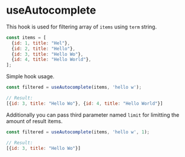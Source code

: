 

<Meta title="Hooks/useAutocomplete" />


# useAutocomplete

This hook is used for filtering array of `items` using `term` string.

```js
const items = [
  {id: 1, title: "Hel"},
  {id: 2, title: "Hello"},
  {id: 3, title: "Hello Wo"},
  {id: 4, title: "Hello World"},
];
```

Simple hook usage.
```js
const filtered = useAutocomplete(items, 'hello w');

// Result:
[{id: 3, title: "Hello Wo"}, {id: 4, title: "Hello World"}]
```


Additionally you can pass third parameter named `limit` for limitting the amount of result items.

```js
const filtered = useAutocomplete(items, 'hello w', 1);

// Result:
[{id: 3, title: "Hello Wo"}]
```
